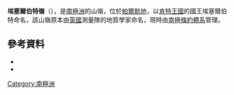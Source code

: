 {{coord|70|19|S|68|55|W|source:GNIS|display=title}}

'''埃塞爾伯特嶺'''（{{lang-en|Ethelbert Ridge}}），是[[南極洲|南極洲]]的山嶺，位於[[帕爾默地|帕爾默地]]，以[[肯特王國|肯特王國]]的國王埃塞爾伯特命名，該山嶺原本由[[英國|英國]]測量隊的地質學家命名，現時由[[南極條約體系|南極條約體系]]管理。

==參考資料==
*{{cite gnis | type = antarid | id = 17435| name = Ethelbert Ridge | accessdate = 2012-03-05}}
*{{usgs-gazetteer|id=17435}}

{{Antarctica-geo-stub}}
[[Category:南極洲|Category:南極洲]]